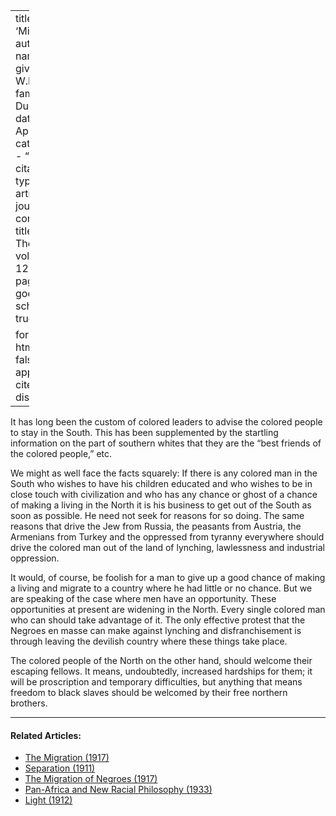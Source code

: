
---
title: 'Migration'
author:
  - name:
      given: W.E.B.
      family: Du Bois
date: Apr. 1916
categories: 
  - ""
citation: 
  type: article-journal
  container-title: The Crisis
  volume: 12
  issue: 6
  page: 270
google-scholar: true

format:
  html:
    toc: false
    appendix-cite-as: display
---


It has long been the custom of colored leaders to advise the colored people to stay in the South. This has been supplemented by the startling information on the part of southern whites
that they are the "best friends of the colored people," etc.

We might as well face the facts squarely: If there is any colored man in the South who wishes to have his children educated and who wishes to be in close touch with civilization and who has any chance or ghost of a chance of making a living in the North it is his business to get out of the South as soon as possible. He need not seek for reasons for so doing. The same reasons that drive the Jew from Russia, the peasants from Austria, the Armenians from Turkey and the oppressed from tyranny everywhere should drive the colored man out of the land of lynching, lawlessness and industrial oppression.

It would, of course, be foolish for a man to give up a good chance of making a living and migrate to a country where he had little or no chance. But we are speaking of the case where men have an opportunity. These opportunities at present are widening in the North. Every single colored man who can should take advantage of it. The only effective protest that the Negroes en masse can make against lynching and dis­franchisement is through leaving the devilish country where these things take place.

The colored people of the North on the other hand, should welcome their escaping fellows. It means, undoubtedly, increased hardships for them; it will be proscription and temporary difficulties, but anything that means freedom to black slaves should be welcomed by their free northern brothers.

<!-- Similar articles start here -->
<div  class="clear-wrap"></div>
<hr>
#### Related Articles:

* [The Migration (1917)](/Volumes/14/01/migration.html)
* [Separation (1911)](/Volumes/01/04/separation.html)
* [The Migration of Negroes (1917)](/Volumes/14/02/migration_of_negroes.html)
* [Pan-Africa and New Racial Philosophy (1933)](/Volumes/40/11/panafrica_and_new_racial_philosophy.html)
* [Light (1912)](/Volumes/03/04/light.html)

<!-- Similar articles end here -->